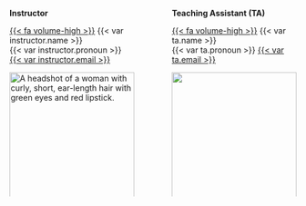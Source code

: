 
:::: {.columns}

::: {.column width="45%"}

**Instructor**

[{{< fa volume-high >}}](audio/instructor.mp3) {{< var instructor.name >}}   
{{< var instructor.pronoun >}}
[{{< var instructor.email >}}](mailto: {{< var instructor.email >}})

<img src="img/instructor.jpeg" class="rounded-circle center mx-auto d-block"
     alt="A headshot of a woman with curly, short, ear-length hair with green eyes and red lipstick."
     style="float: left; margin-right: 10px; width: 100%; padding-bottom:20px;" />
     

Office Hours: <br> {{< var instructor.office-hours >}} 

{{< fa building-columns >}} {{< var instructor.office >}}

[{{< fa video >}}  Zoom]({{< var instructor.zoom >}})


:::

::: {.column width="5%"}

:::

::: {.column width="45%"}

**Teaching Assistant (TA)**

[{{< fa volume-high >}}](audio/ta.mp3) {{< var ta.name >}}   
{{< var ta.pronoun >}}
[{{< var ta.email >}}](mailto: {{< var ta.email >}})

<img src="img/ta.jpeg" class="rounded-circle center mx-auto d-block"
     alt=""
     style="float: left; margin-right: 10px; width: 100%; padding-bottom:20px;" />
     

Office Hours: <br> {{< var ta.office-hours >}} 

{{< fa building-columns >}} {{< var ta.office >}}

[{{< fa video >}}  Zoom]({{< var ta.zoom >}})



:::



::::




     
     
   